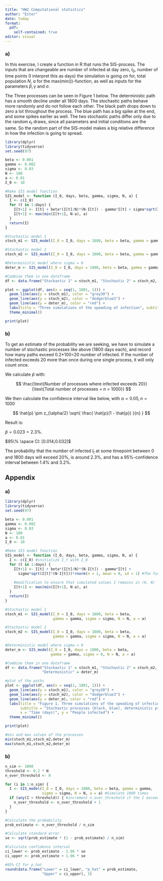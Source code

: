 ```yaml
---
title: "HW2 Computational statistics"
author: "Ester"
date: today
format:
  pdf:
    self-contained: true
editor: visual
---
```


### a)

In this exercise, I create a function in R that runs the SIS-process. The inputs that are changeable are number of infected at day zero, $I_0$, number of time points (I interpret this as days) the simulation is going on for, total population $N$, $a$ for the max(min())-function, as well as inputs for the parameters $\beta, \gamma \text{ and } \sigma$.

The Three processes can be seen in Figure 1 below. The deterministic path has a smooth decline under all 1800 days. The stochastic paths behave more randomly and do not follow each other. The black path drops down to zero a lot throughout the process. The blue path has a big spike at the end, and some spikes earlier as well. The two stochastic paths differ only due to the random $\epsilon_t$ draws, since all parameters and initial conditions are the same. So the random part of the SIS-model makes a big relative difference in how the infection is going to spread.

```r
library(dplyr)
library(tidyverse)
set.seed(97)

beta <- 0.001
gamma <- 0.002
sigma <- 0.03
N <- 100
a <- 0.01
I_0 <- 10

#Make SIS model function
SIS_model <- function (I_0, days, beta, gamma, sigma, N, a) {
  I <- c(I_0)
  for (t in 1:days) {
    I[t+1] <- I[t] + beta*(I[t]/N)*(N-I[t]) - gamma*I[t] + sigma*sqrt(I[t]*(N-I[t]))*rnorm(n = 1, mean = 0, sd = 1) #the function
    I[t+1] <- max(min(I[t+1], N-a), a)
  }
  return(I)
}

#Stochastic model 1
stoch_m1 <- SIS_model(I_0 = I_0, days = 1800, beta = beta, gamma = gamma, sigma = sigma, N = N, a = a)

#Stochastic model 2
stoch_m2 <- SIS_model(I_0 = I_0, days = 1800, beta = beta, gamma = gamma, sigma = sigma, N = N, a = a)

#Deterministic model where sigma = 0 
deter_m <- SIS_model(I_0 = I_0, days = 1800, beta = beta, gamma = gamma, sigma = 0, N = N, a = a)

#Combine them in one dataframe
df <- data.frame("Stockastic 1" = stoch_m1, "Stochastic 2" = stoch_m2, "Deterministic" = deter_m)
```

```r
plot <- ggplot(df, aes(x = seq(1, 1801, 1))) +
  geom_line(aes(y = stoch_m1), color = "grey30") +
  geom_line(aes(y = stoch_m2), color = "dodgerblue3") +
  geom_line(aes(y = deter_m), color = "red") + 
  labs(title = "Three simulations of the speading of infection", subtitle = "Stochastic processes (black, blue), deterministic process (red)", x = "Time (days)", y = "People infected") + 
  theme_minimal()

print(plot)
```

### b)

To get an estimate of the probability we are seeking, we have to simulate a number of stochastic processes like above (1800 days each), and record how many paths exceed 0.2\*100=20 number of infected. If the number of infected exceeds 20 more than once during one single process, it will only count once.

We calculate $\hat{p}$ with:

$$
\frac{\text{Number of processes where infected exceeds 20}}{\text{Total number of processes = n = 1000}}
$$

We then calculate the confidence interval like below, with $\alpha = 0.05, n = 1000$

$$
\hat{p} \pm z_{\alpha/2} \sqrt{ \frac{ \hat{p}(1 - \hat{p}) }{n} }
$$

Result is:

$\hat{p} = 0.023 = 2.3\%$.

$95\% \space CI: [0.014;0.032]$

The probability that the number of infected $I_t$ at some timepoint between 0 and 1800 days will exceed 20%, is around 2.3%, and has a 95%-confidence interval between 1.4% and 3.2%.

## Appendix

### a)

```r
library(dplyr)
library(tidyverse)
set.seed(97)
```

```r
beta <- 0.001
gamma <- 0.002
sigma <- 0.03
N <- 100
a <- 0.01
I_0 <- 10
```

```r
#Make SIS model function
SIS_model <- function (I_0, days, beta, gamma, sigma, N, a) {
  I <- c(I_0) #initialize I_t with I_0
  for (t in 1:days) {
    I[t+1] <- I[t] + beta*(I[t]/N)*(N-I[t]) - gamma*I[t] + 
      sigma*sqrt(I[t]*(N-I[t]))*rnorm(n = 1, mean = 0, sd = 1) #The function 
    
    #modification to ensure that simulated values I remains in (0, N)
    I[t+1] <- max(min(I[t+1], N-a), a) 
  }
  return(I)
}
```

```r
#Stochastic model 1
stoch_m1 <- SIS_model(I_0 = I_0, days = 1800, beta = beta, 
                      gamma = gamma, sigma = sigma, N = N, a = a)
```

```r
#Stochastic model 2
stoch_m2 <- SIS_model(I_0 = I_0, days = 1800, beta = beta, 
                      gamma = gamma, sigma = sigma, N = N, a = a)
```

```r
#Deterministic model where sigma = 0 
deter_m <- SIS_model(I_0 = I_0, days = 1800, beta = beta, 
                     gamma = gamma, sigma = 0, N = N, a = a)
```

```r
#Combine them in one dataframe
df <- data.frame("Stockastic 1" = stoch_m1, "Stochastic 2" = stoch_m2, 
                 "Deterministic" = deter_m)
```

```r
#plot of the paths
plot <- ggplot(df, aes(x = seq(1, 1801, 1))) +
  geom_line(aes(y = stoch_m1), color = "grey30") +
  geom_line(aes(y = stoch_m2), color = "dodgerblue3") +
  geom_line(aes(y = deter_m), color = "red") + 
  labs(title = "Figure 1. Three simulations of the speading of infection", 
       subtitle = "Stochastic processes (black, blue), deterministic process (red)", 
       x = "Time (days)", y = "People infected") + 
  theme_minimal()

print(plot)
```

```r
#min and max values of the processes
min(stoch_m1,stoch_m2,deter_m)
max(stoch_m1,stoch_m2,deter_m)
```

### b)

```r

n_sim <- 1000
threshold <- 0.2 * N
n_over_threshold <- 0

for (i in 1:n_sim) {
  I <- SIS_model(I_0 = I_0, days = 1800, beta = beta, gamma = gamma, 
                 sigma = sigma, N = N, a = a) #Simulate 1000 times
  if (any(I > threshold)) { #increment n_over_threshold if the I exceeds 20%
    n_over_threshold <- n_over_threshold + 1
  }
}

#Calculate the probability
prob_estimate <- n_over_threshold / n_sim

#Calculate standard error
se <- sqrt(prob_estimate * (1 - prob_estimate) / n_sim)

#Calculate confidence interval
ci_lower <- prob_estimate - 1.96 * se
ci_upper <- prob_estimate + 1.96 * se
```

```r
#95% CI for p_hat
round(data.frame("Lower" = ci_lower, "p_hat" = prob_estimate, 
                 "Upper" = ci_upper), 3)
```
